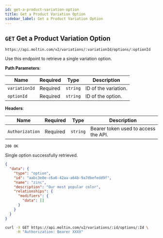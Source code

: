 ```yaml
---
id: get-a-product-variation-option
title: Get a Product Variation Option
sidebar_label: Get a Product Variation Option
---
```



## `GET` Get a Product Variation Option

```http
https://api.moltin.com/v2/variations/:variationId/options/:optionId
```

Use this endpoint to retrieve a single variation option.

<!--DOCUSAURUS_CODE_TABS-->

<!-- Request -->

**Path Parameters**:

| Name | Required | Type | Description |
| --- | --- | --- | --- |
| `variationId` | Required | `string` | ID of the variation. |
| `optionId` | Required | `string` | ID of the option. |

**Headers**:

| Name | Required | Type | Description |
| --- | --- | --- | --- |
| `Authorization` | Required | `string` | Bearer token used to access the API. |


<!-- Response -->

`200 OK`

Single option successfully retrieved.

```json
{
  "data": {
    "type": "option",
    "id": "aabc3e8e-c6a6-42aa-a64b-9a7dbefedd9f",
    "name": "zinc",
    "description": "Our most popular color",
    "relationships": {
      "modifiers": {
        "data": []
      }
    }
  }
}
```

<!--END_DOCUSAURUS_CODE_TABS-->

<!--DOCUSAURUS_CODE_TABS-->

<!--cURL-->

```bash
curl -X GET https://api.moltin.com/v2/variations/:id/options/:Id \
     -H "Authorization: Bearer XXXX"
```

<!--END_DOCUSAURUS_CODE_TABS-->
